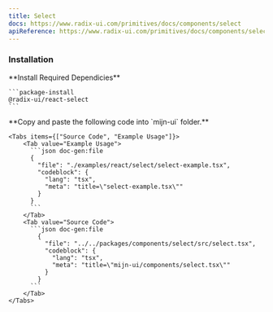 ```yaml
---
title: Select
docs: https://www.radix-ui.com/primitives/docs/components/select
apiReference: https://www.radix-ui.com/primitives/docs/components/select#api-reference
---
```



<ComponentPreview>
  <SelectExample />
</ComponentPreview>

### Installation

<Steps>
  <Step>
    **Install Required Dependicies**

    ```package-install
    @radix-ui/react-select
    ```

  </Step>

<Step>
    **Copy and paste the following code into  `mijn-ui` folder.**

    <Tabs items={["Source Code", "Example Usage"]}>
        <Tab value="Example Usage">
          ```json doc-gen:file
          {
            "file": "./examples/react/select/select-example.tsx",
            "codeblock": {
              "lang": "tsx",
              "meta": "title=\"select-example.tsx\""
            }
          }
          ```
        </Tab>
        <Tab value="Source Code">
          ```json doc-gen:file
            {
              "file": "../../packages/components/select/src/select.tsx",
              "codeblock": {
                "lang": "tsx",
                "meta": "title=\"mijn-ui/components/select.tsx\""
              }
            }
          ```
        </Tab>
    </Tabs>

  </Step>

</Steps>
